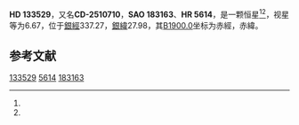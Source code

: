 {{Starbox begin
| name = HD 133529
}}
{{Starbox observe
| epoch = [[J2000.0|J2000.0]]
| constell = {{星座名待查}}<ref name=SIMBAD>{{cite web
 | url=http://simbad.u-strasbg.fr/simbad/sim-id?Ident=HR+5614
 | title =Pulsating variable Star
 | publisher=Centre de Données astronomiques de Strasbourg
 | work=SIMBAD
 | accessdate=2012-07-13}}</ref><ref name=DATA>{{cite web
 | url=http://vizier.u-strasbg.fr/viz-bin/VizieR-5?-out.add=.&-source=5050&-corr=PK=HR&-out.max=9999&HR=5614
 | title=VizieR Detailed Page
 | accessdate=2012-07-13
 | archive-date=2016-03-05
 | archive-url=https://web.archive.org/web/20160305222841/http://vizier.u-strasbg.fr/viz-bin/VizieR-5?-out.add=.&-source=5050&-corr=PK=HR&-out.max=9999&HR=5614
 | dead-url=no
 }}</ref>
| 星官 = 
| ra = {{RA|15|5|47.7}}<ref name=SIMBAD /><ref name=DATA />
| dec = {{DEC|-25|47|23}}<ref name=SIMBAD /><ref name=DATA />
| appmag_v = 6.67<ref name=SIMBAD /><ref name=DATA />
}}
{{Starbox character
| class = B8V<ref name=SIMBAD /><ref name=DATA />
| b-v = -0.01<ref name=SIMBAD /><ref name=DATA />
| u-b = -0.38<ref name=SIMBAD /><ref name=DATA />
| r-i = <ref name=SIMBAD /><ref name=DATA />
| variable = 
}}
{{Starbox astrometry
| radial_v = -0.38
| prop_mo_ra = -32
| parallax = 
| p_error = 
}}
{{Starbox catalog
| names =CD-2510710，[[SAO星表|SAO]] 183163，[[HD星表|HD]] 133529，[[HR星表|HR]] 5614}}
{{Starbox reference |Simbad=HR+5614}}
{{Starbox end}}

'''HD 133529'''，又名'''CD-2510710'''，'''SAO 183163'''、'''HR 5614'''，是一颗恒星<ref name=SIMBAD /><ref name=DATA />，视星等为6.67，位于[[銀道座標系|銀經]]337.27，[[銀道座標系|銀緯]]27.98，其[[B1900.0|B1900.0]]坐标为赤經{{RA|14|59|54.5}}，赤緯{{DEC|-25|27.98|1}}。

== 参考文献 ==
{{reflist}}

{{star-stub}}

[[Category:HD和HDE天體|133529]]
[[Category:HR天體|5614]]
[[Category:SAO天體|183163]]